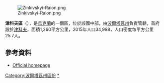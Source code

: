 [[Image:Zinkivskyi-Raion.png|right]]

'''津科夫區'''（{{lang-uk|Зіньківський район}}），是[[烏克蘭|烏克蘭]]的一個區，位於該國中部，由[[波爾塔瓦州|波爾塔瓦州]]負責管轄，首府設於[[津科夫|津科夫]]，面積1,360平方公里，2015年人口34,988，人口密度每平方公里25.7人。

==參考資料==
*[http://www.adm-pl.gov.ua/old/zinkivsk/ Official homepage] {{Wayback|url=http://www.adm-pl.gov.ua/old/zinkivsk/ |date=20160930153301 }}

{{coord|50|12|30|N|34|21|55|E|region:UA_source:kolossus-ruwiki|display=title}}

{{DEFAULTSORT:Зіньківський район}}
[[Category:波爾塔瓦州區份|Category:波爾塔瓦州區份]]
[[Category:津科夫區|*]]


{{Poltava-geo-stub}}